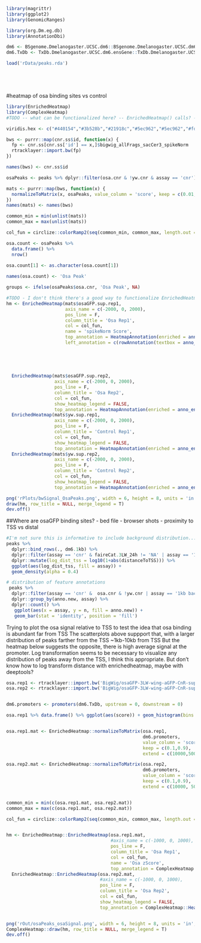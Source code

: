```r
library(magrittr)
library(ggplot2)
library(GenomicRanges)

library(org.Dm.eg.db)
library(AnnotationDbi)

dm6 <- BSgenome.Dmelanogaster.UCSC.dm6::BSgenome.Dmelanogaster.UCSC.dm6
dm6.TxDb <- TxDb.Dmelanogaster.UCSC.dm6.ensGene::TxDb.Dmelanogaster.UCSC.dm6.ensGene

load('rData/peaks.rda')






```

#heatmap of osa binding sites vs control

```r
library(EnrichedHeatmap)
library(ComplexHeatmap)
#TODO -- what can be functionalized here? -- EnrichedHeatmap() calls? -- definitely normalizeToMatrix()

viridis.hex <- c("#440154","#3b528b","#21918c","#5ec962","#5ec962","#fde725")

bws <- purrr::map(cnr.ss$id, function(x) {
  fp <- cnr.ss[cnr.ss['id'] == x,]$bigwig_allFrags_sacCer3_spikeNorm
  rtracklayer::import.bw(fp)
})

names(bws) <- cnr.ss$id

osaPeaks <- peaks %>% dplyr::filter(osa.cnr & !yw.cnr & assay == 'cnr') %>% GRanges() %>% resize(width = 1, fix = "center")

mats <- purrr::map(bws, function(x) {
  normalizeToMatrix(x, osaPeaks, value_column = 'score', keep = c(0.01, 0.99), extend = 2000)
}) 
names(mats) <- names(bws)

common_min = min(unlist(mats))
common_max = max(unlist(mats))

col_fun = circlize::colorRamp2(seq(common_min, common_max, length.out = 6), viridis.hex)

osa.count <- osaPeaks %>%
  data.frame() %>%
  nrow()

osa.count[1] <- as.character(osa.count[1])
  
names(osa.count) <- 'Osa Peak'

groups <- ifelse(osaPeaks$osa.cnr, 'Osa Peak', NA)

#TODO - I don't think there's a good way to functionalize EnrichedHeatmap() because of the unique features of the first map and annotation...
hm <- EnrichedHeatmap(mats$osaGFP.sup.rep1,
                      axis_name = c(-2000, 0, 2000),
                      pos_line = F,
                      column_title = 'Osa Rep1',
                      col = col_fun,
                      name = 'spikeNorm Score',
                      top_annotation = HeatmapAnnotation(enriched = anno_enriched(axis_param = list(side = 'left', facing = 'outside'), ylim = c(0,5))),
                      left_annotation = c(rowAnnotation(textbox = anno_textbox(align_to = groups,
                                                                               as.list(osa.count),
                                                                               side = 'left',
                                                                               background_gp = gpar(fill = NA, col = NA),
                                                                               gp = gpar(col = 'black'), 
                                                                               padding = unit(0, 'mm'))))) +
  EnrichedHeatmap(mats$osaGFP.sup.rep2,
                  axis_name = c(-2000, 0, 2000),
                  pos_line = F,
                  column_title = 'Osa Rep2',
                  col = col_fun, 
                  show_heatmap_legend = FALSE,
                  top_annotation = HeatmapAnnotation(enriched = anno_enriched(axis = F, ylim = c(0,5)))) +
  EnrichedHeatmap(mats$yw.sup.rep1,
                  axis_name = c(-2000, 0, 2000),
                  pos_line = F,
                  column_title = 'Control Rep1',
                  col = col_fun, 
                  show_heatmap_legend = FALSE,
                  top_annotation = HeatmapAnnotation(enriched = anno_enriched(axis = F, ylim = c(0,5)))) +  
  EnrichedHeatmap(mats$yw.sup.rep2,
                  axis_name = c(-2000, 0, 2000),
                  pos_line = F,
                  column_title = 'Control Rep2',
                  col = col_fun, 
                  show_heatmap_legend = FALSE,
                  top_annotation = HeatmapAnnotation(enriched = anno_enriched(axis = F, ylim = c(0,5))))

png('rPlots/bwSignal_OsaPeaks.png', width = 6, height = 8, units = 'in', res = 300)
draw(hm, row_title = NULL, merge_legend = T)
dev.off()
```


##Where are osaGFP binding sites?
  - bed file
  - browser shots
  - proximity to TSS vs distal
  
```r
#I'm not sure this is informative to include background distribution...
peaks %>% 
  dplyr::bind_rows(., dm6.1kb) %>%
  dplyr::filter(assay == 'cnr' & faireCat.3LW_24h != 'NA' | assay == '1kb background') %>%
  dplyr::mutate(log_dist_tss = log10(1+abs(distanceToTSS))) %>%
  ggplot(aes(log_dist_tss, fill = assay)) +
  geom_density(alpha = 0.4)
```

```r
# distribution of feature annotations
 peaks %>%
  dplyr::filter(assay == 'cnr' &  osa.cnr & !yw.cnr | assay == '1kb background') %>%
  dplyr::group_by(anno.new, assay) %>%
  dplyr::count() %>%
   ggplot(aes(x = assay, y = n, fill = anno.new)) +
   geom_bar(stat = 'identity', position = 'fill') 

```

Trying to plot the osa signal relative to TSS to test the idea that osa binding is abundant far from TSS
The scatterplots above suppport that, with a larger distribution of peaks farther from the TSS ~1kb-10kb from TSS
But the heatmap below suggests the opposite, there is high average signal at the promoter. 
Log transformation seems to be necessary to visualize any distribution of peaks away from the TSS, I think this appropriate.
But don't know how to log transform distance with enrichedheatmap, maybe with deeptools?

```r
osa.rep1 <- rtracklayer::import.bw('BigWig/osaGFP-3LW-wing-aGFP-CnR-sup-rep1_dm6_trim_q5_dupsRemoved_allFrags_rpgcNorm_zNorm.bw')
osa.rep2 <- rtracklayer::import.bw('BigWig/osaGFP-3LW-wing-aGFP-CnR-sup-rep2_dm6_trim_q5_dupsRemoved_allFrags_rpgcNorm_zNorm.bw')


dm6.promoters <- promoters(dm6.TxDb, upstream = 0, downstream = 0)

osa.rep1 %>% data.frame() %>% ggplot(aes(score)) + geom_histogram(bins = 100)


osa.rep1.mat <- EnrichedHeatmap::normalizeToMatrix(osa.rep1,
                                                   dm6.promoters,
                                                   value_column = 'score',
                                                   keep = c(0.1,0.9),
                                                   extend = c(10000,500))

osa.rep2.mat <- EnrichedHeatmap::normalizeToMatrix(osa.rep2,
                                                   dm6.promoters,
                                                   value_column = 'score', 
                                                   keep = c(0.1,0.9),
                                                   extend = c(10000, 500))


common_min = min(c(osa.rep1.mat, osa.rep2.mat))
common_max = max(c(osa.rep1.mat, osa.rep2.mat))

col_fun = circlize::colorRamp2(seq(common_min, common_max, length.out = 6), viridis.hex)


hm <- EnrichedHeatmap::EnrichedHeatmap(osa.rep1.mat,
                                       #axis_name = c(-1000, 0, 1000),
                                       pos_line = F,
                                       column_title = 'Osa Rep1',
                                       col = col_fun,
                                       name = 'Osa zScore',
                                       top_annotation = ComplexHeatmap::HeatmapAnnotation(enriched = EnrichedHeatmap::anno_enriched(axis_param = list(side = 'left', facing = 'outside')))) +
  EnrichedHeatmap::EnrichedHeatmap(osa.rep2.mat,
                                   #axis_name = c(-1000, 0, 1000),
                                   pos_line = F,
                                   column_title = 'Osa Rep2',
                                   col = col_fun, 
                                   show_heatmap_legend = FALSE,
                                   top_annotation = ComplexHeatmap::HeatmapAnnotation(enriched = EnrichedHeatmap::anno_enriched(axis = F))) 


png('rOut/osaPeaks_osaSignal.png', width = 6, height = 8, units = 'in', res = 300)
ComplexHeatmap::draw(hm, row_title = NULL, merge_legend = T)
dev.off()

```